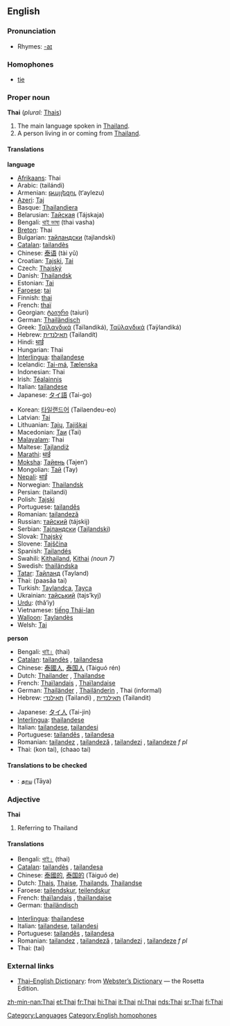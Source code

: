 {{interwiktionary|code=th}}
==English==
{{wikipedia}}

===Pronunciation===
*Rhymes: [[Rhymes:English:-aɪ|-aɪ]]

===Homophones===
* [[tie]]

===Proper noun===
'''Thai''' (''plural:'' [[Thais]])

# The main language spoken in [[Thailand]].
# A person living in or coming from [[Thailand]].

====Translations====
'''language'''
{{top}}
*[[Afrikaans]]: Thai
*Arabic: {{ARchar|[[تايلاندي]]}} (tailándi)
*Armenian: [[թայլեզու]] (t‘aylezu)
*[[Azeri]]: [[Тај]]
*Basque: [[Thailandiera]]
*Belarusian: [[Тайская]] (Tájskaja) {{f}}
*Bengali: [[থাই ভাষা]] (thai vasha)
*[[Breton]]: Thai
*Bulgarian: [[тайландски]] (tajlandski)
*[[Catalan]]: [[tailandès]] {{m}}
*Chinese: [[泰语]] (tài yǔ)
*Croatian: [[Tajski]], [[Tai]]
*Czech: [[Thajský]]
*Danish: [[Thailandsk]]
*Estonian: [[Tai]]
*[[Faroese]]: [[tai#Faroese|tai]]
*Finnish: [[thai]]
*French: [[thaï]] {{m}}
*Georgian: [[ტაიური]] (taiuri)
*German: [[Thailändisch]] {{n}}
*Greek: [[Ταϊλανδικά]] (Taïlandiká), [[Ταϋλανδικά]] (Taÿlandiká) {{n}} {{p}}
*Hebrew: [[תאילנדית]] (Tailandít) {{f}}
*Hindi: [[थाई]]
*Hungarian: Thai
*[[Interlingua]]: [[thailandese]]
*Icelandic: [[Tai-má]], [[Tælenska]]
*Indonesian: Thai
*Irish: [[Téalainnis]]
*Italian: [[tailandese]] {{m}}
*Japanese: [[タイ語]] (Tai-go)
{{mid}}
*Korean: [[타일랜드어]] (Tailaendeu-eo)
*Latvian: [[Tai]]
*Lithuanian: [[Tajų]], [[Tajiškai]]
*Macedonian: [[Таи]] (Tai)
*[[Malayalam]]: Thai
*Maltese: [[Tajlandiż]]
*[[Marathi]]: [[थाई]]
*[[Moksha]]: [[Тайень]] (Tajen’)
*Mongolian: [[Тай]] (Tay)
*[[Nepali]]: [[थाई]]
*Norwegian: [[Thailandsk]]
*Persian: {{FAchar|[[تایلندی]]}} (tailandi)
*Polish: [[Tajski]]
*Portuguese: [[tailandês]] {{m}}
*Romanian: [[tailandeză]] {{f}}
*Russian: [[тайский]] (tájskij) {{m}}
*Serbian: [[Тајландски]] ([[Tajlandski]])
*Slovak: [[Thajský]]
*Slovene: [[Tajščina]]
*Spanish: [[Tailandés]]
*Swahili: [[Kithailand]], [[Kithai]] ''(noun 7)''
*Swedish: [[thailändska]]
*[[Tatar]]: [[Тайланд]] (Tayland)
*Thai: {{THchar|[[ภาษาไทย]]}} (paasăa tai)
*Turkish: [[Taylandca]], [[Tayca]]
*Ukrainian: [[тайський]] (tajs’kyj)
*[[Urdu]]: {{URchar|[[تهائی]]}} (thâ’iy)
*Vietnamese: [[tiếng Thái-lan]]
*[[Walloon]]: [[Taylandès]]
*Welsh: [[Tai]]
{{bottom}}

'''person'''
{{top}}
*Bengali: [[থাই।]] (thai)
*[[Catalan]]: [[tailandès]] {{m}}, [[tailandesa]] {{f}}
*Chinese: [[泰國人]], [[泰国人]] (Tàiguó rén)
*Dutch: [[Thailander]] {{m}}, [[Thailandse]] {{f}}
*French: [[Thaïlandais]] {{m}}, [[Thaïlandaise]] {{f}}
*German: [[Thailänder]] {{m}}, [[Thailänderin]] {{f}}, Thai {{mf}} (informal)
*Hebrew: [[תאילנדי]] (Tailandi) {{m}}, [[תאילנדית]] (Tailandit) {{f}}
{{mid}}
*Japanese: [[タイ人]] (Tai-jin)
*[[Interlingua]]: [[thailandese]]
*Italian: [[tailandese]], [[tailandesi]] {{p}}
*Portuguese: [[tailandês]] {{m}}, [[tailandesa]] {{f}}
*Romanian: [[tailandez]] {{m}}, [[tailandeză]] {{f}}, [[tailandezi]] {{p}}, [[tailandeze]] ''f pl''
*Thai: {{THchar|[[คนไทย]]}} (kon tai), {{THchar|[[ชาวไทย]]}} (chaao tai)
{{bottom}}

====Translations to be checked====
{{checktrans}}
*{{ttbc|Tamil}}: [[தாய]] (Tāya)

===Adjective===
'''Thai'''
# Referring to Thailand

====Translations====
{{top}}
*Bengali: [[থাই|থাই।]] (thai)
*[[Catalan]]: [[tailandès]] {{m}}, [[tailandesa]] {{f}}
*Chinese: [[泰國的]], [[泰国的]] (Tàiguó de)
*Dutch: [[Thais]], [[Thaise]], [[Thailands]], [[Thailandse]]
*Faroese: [[tailendskur]], [[teilendskur]]
*French: [[thaïlandais]] {{m}}, [[thaïlandaise]] {{f}}
*German: [[thailändisch]]
{{mid}}
*[[Interlingua]]: [[thailandese]]
*Italian: [[tailandese]], [[tailandesi]] {{p}}
*Portuguese: [[tailandês]] {{m}}, [[tailandesa]] {{f}}
*Romanian: [[tailandez]] {{m}}, [[tailandeză]] {{f}}, [[tailandezi]] {{p}}, [[tailandeze]] ''f pl''
*Thai: {{THchar|[[ไทย]]}} (tai)
{{bottom}}

===External links===
*[http://www.websters-online-dictionary.org/definition/Thai-english/ Thai–English Dictionary]: from [http://www.websters-online-dictionary.org/ Webster’s Dictionary] — the Rosetta Edition.
{{ethnologue|code=tha}}

[[Category:Languages]]
[[Category:English homophones]]

[[zh-min-nan:Thai]]
[[et:Thai]]
[[fr:Thai]]
[[hi:Thai]]
[[it:Thai]]
[[nl:Thai]]
[[nds:Thai]]
[[sr:Thai]]
[[fi:Thai]]